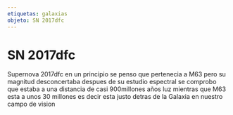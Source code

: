 ```yaml
---
etiquetas: galaxias
objeto: SN 2017dfc
---
```


# SN 2017dfc

<Imagen
  src="registro/sn2017-dfc_20170423_1_2017dfc_20170423_i88.jpg"
  fecha="20170423"
/>

Supernova 2017dfc en un principio se penso que pertenecia a M63 pero su magnitud desconcertaba despues de su estudio espectral se comprobo que estaba a una distancia de casi 900millones años luz mientras que M63 esta a unos 30 millones es decir esta justo detras de la Galaxia en nuestro campo de vision